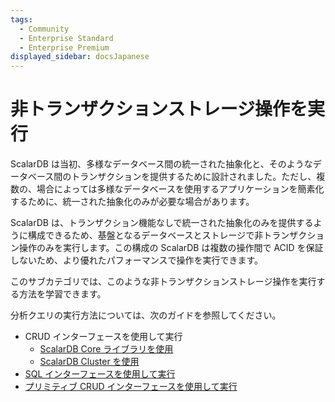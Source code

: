 ```yaml
---
tags:
  - Community
  - Enterprise Standard
  - Enterprise Premium
displayed_sidebar: docsJapanese
---
```


# 非トランザクションストレージ操作を実行


<TranslationBanner />

ScalarDB は当初、多様なデータベース間の統一された抽象化と、そのようなデータベース間のトランザクションを提供するために設計されました。ただし、複数の、場合によっては多様なデータベースを使用するアプリケーションを簡素化するために、統一された抽象化のみが必要な場合があります。

ScalarDB は、トランザクション機能なしで統一された抽象化のみを提供するように構成できるため、基盤となるデータベースとストレージで非トランザクション操作のみを実行します。この構成の ScalarDB は複数の操作間で ACID を保証しないため、より優れたパフォーマンスで操作を実行できます。

このサブカテゴリでは、このような非トランザクションストレージ操作を実行する方法を学習できます。

分析クエリの実行方法については、次のガイドを参照してください。

- CRUD インターフェースを使用して実行
  - [ScalarDB Core ライブラリを使用](run-non-transactional-storage-operations-through-library.mdx)
  - [ScalarDB Cluster を使用](scalardb-cluster/run-non-transactional-storage-operations-through-scalardb-cluster.mdx)
- [SQL インターフェースを使用して実行](scalardb-cluster/run-non-transactional-storage-operations-through-sql-interface.mdx)
- [プリミティブ CRUD インターフェースを使用して実行](run-non-transactional-storage-operations-through-primitive-crud-interface.mdx)
